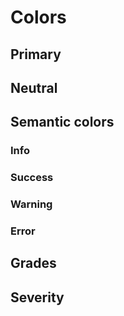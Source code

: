 <!--
  title: theme/colors
-->


<Meta title="Theme/Colors" />

# Colors

## Primary

<ColorPalette>
  <ColorItem title="theme.colors.primary.700" colors={[colors.primary[700]]} />
  <ColorItem title="theme.colors.primary.600" colors={[colors.primary[600]]} />
  <ColorItem title="theme.colors.primary.500" colors={[colors.primary[500]]} />
  <ColorItem title="theme.colors.primary.400" colors={[colors.primary[400]]} />
  <ColorItem title="theme.colors.primary.200" colors={[colors.primary[200]]} />
  <ColorItem title="theme.colors.primary.50" colors={[colors.primary[50]]} />
</ColorPalette>

## Neutral

<ColorPalette>
  <ColorItem
    title="theme.colors.neutral.1000"
    subtitle="Pure black"
    colors={[colors.neutral[1000]]}
  />
  <ColorItem
    title="theme.colors.neutral.900"
    subtitle="Primary text"
    colors={[colors.neutral[900]]}
  />
  <ColorItem
    title="theme.colors.neutral.800"
    subtitle="Icons"
    colors={[colors.neutral[800]]}
  />
  <ColorItem
    title="theme.colors.neutral.700"
    subtitle="Secondary text"
    colors={[colors.neutral[700]]}
  />
  <ColorItem
    title="theme.colors.neutral.600"
    subtitle="Inactive text"
    colors={[colors.neutral[600]]}
  />
  <ColorItem
    title="theme.colors.neutral.500"
    subtitle="Borders"
    colors={[colors.neutral[500]]}
  />
  <ColorItem
    title="theme.colors.neutral.400"
    subtitle="Page title area background"
    colors={[colors.neutral[400]]}
  />
  <ColorItem
    title="theme.colors.neutral.300"
    subtitle="Disabled button background"
    colors={[colors.neutral[300]]}
  />
  <ColorItem
    title="theme.colors.neutral.200"
    subtitle="Table background"
    colors={[colors.neutral[200]]}
  />
  <ColorItem
    title="theme.colors.neutral.100"
    subtitle="Page background"
    colors={[colors.neutral[100]]}
  />
  <ColorItem
    title="theme.colors.neutral.0"
    subtitle="Pure white"
    colors={[colors.neutral[0]]}
  />
</ColorPalette>

## Semantic colors

### Info

<ColorPalette>
  <ColorItem title="theme.colors.info.700" colors={[colors.info[700]]} />
  <ColorItem title="theme.colors.info.600" colors={[colors.info[600]]} />
  <ColorItem title="theme.colors.info.500" colors={[colors.info[500]]} />
  <ColorItem title="theme.colors.info.100" colors={[colors.info[100]]} />
  <ColorItem title="theme.colors.info.50" colors={[colors.info[50]]} />
</ColorPalette>

### Success

<ColorPalette>
  <ColorItem title="theme.colors.success.700" colors={[colors.success[700]]} />
  <ColorItem title="theme.colors.success.600" colors={[colors.success[600]]} />
  <ColorItem title="theme.colors.success.500" colors={[colors.success[500]]} />
  <ColorItem title="theme.colors.success.100" colors={[colors.success[100]]} />
  <ColorItem title="theme.colors.success.50" colors={[colors.success[50]]} />
</ColorPalette>

### Warning

<ColorPalette>
  <ColorItem title="theme.colors.warning.700" colors={[colors.warning[700]]} />
  <ColorItem title="theme.colors.warning.600" colors={[colors.warning[600]]} />
  <ColorItem title="theme.colors.warning.500" colors={[colors.warning[500]]} />
  <ColorItem title="theme.colors.warning.100" colors={[colors.warning[100]]} />
  <ColorItem title="theme.colors.warning.50" colors={[colors.warning[50]]} />
</ColorPalette>

### Error

<ColorPalette>
  <ColorItem title="theme.colors.error.700" colors={[colors.error[700]]} />
  <ColorItem title="theme.colors.error.600" colors={[colors.error[600]]} />
  <ColorItem title="theme.colors.error.500" colors={[colors.error[500]]} />
  <ColorItem title="theme.colors.error.100" colors={[colors.error[100]]} />
  <ColorItem title="theme.colors.error.50" colors={[colors.error[50]]} />
</ColorPalette>

## Grades

<ColorPalette>
  <ColorItem title="theme.colors.grade.A" colors={[colors.grade.A]} />
  <ColorItem title="theme.colors.grade.B" colors={[colors.grade.B]} />
  <ColorItem title="theme.colors.grade.C" colors={[colors.grade.C]} />
  <ColorItem title="theme.colors.grade.D" colors={[colors.grade.D]} />
  <ColorItem title="theme.colors.grade.F" colors={[colors.grade.F]} />
</ColorPalette>

## Severity

<ColorPalette>
  <ColorItem title="theme.colors.severity.informational" colors={[colors.severity.informational]} />
  <ColorItem title="theme.colors.severity.positive" colors={[colors.severity.positive]} />
  <ColorItem title="theme.colors.severity.low" colors={[colors.severity.low]} />
  <ColorItem title="theme.colors.severity.medium" colors={[colors.severity.medium]} />
  <ColorItem title="theme.colors.severity.high" colors={[colors.severity.high]} />
</ColorPalette>
